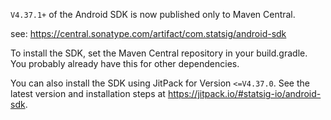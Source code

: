 
`V4.37.1+` of the Android SDK is now published only to Maven Central.

see: https://central.sonatype.com/artifact/com.statsig/android-sdk

To install the SDK, set the Maven Central repository in your build.gradle. You probably already have this for other dependencies.

You can also install the SDK using JitPack for Version `<=V4.37.0`. See the latest version and installation steps at https://jitpack.io/#statsig-io/android-sdk.
